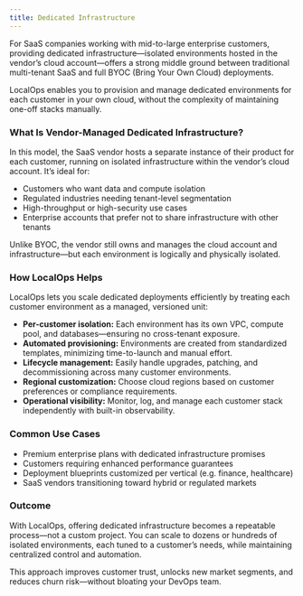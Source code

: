 ```yaml
---
title: Dedicated Infrastructure
---
```


For SaaS companies working with mid-to-large enterprise customers, providing dedicated infrastructure—isolated environments hosted in the vendor’s cloud account—offers a strong middle ground between traditional multi-tenant SaaS and full BYOC (Bring Your Own Cloud) deployments.

LocalOps enables you to provision and manage dedicated environments for each customer in your own cloud, without the complexity of maintaining one-off stacks manually.

### What Is Vendor-Managed Dedicated Infrastructure?

In this model, the SaaS vendor hosts a separate instance of their product for each customer, running on isolated infrastructure within the vendor’s cloud account. It’s ideal for:
- Customers who want data and compute isolation
- Regulated industries needing tenant-level segmentation
- High-throughput or high-security use cases
- Enterprise accounts that prefer not to share infrastructure with other tenants

Unlike BYOC, the vendor still owns and manages the cloud account and infrastructure—but each environment is logically and physically isolated.

### How LocalOps Helps

LocalOps lets you scale dedicated deployments efficiently by treating each customer environment as a managed, versioned unit:
- **Per-customer isolation:** Each environment has its own VPC, compute pool, and databases—ensuring no cross-tenant exposure.
- **Automated provisioning:** Environments are created from standardized templates, minimizing time-to-launch and manual effort.
- **Lifecycle management:** Easily handle upgrades, patching, and decommissioning across many customer environments.
- **Regional customization:** Choose cloud regions based on customer preferences or compliance requirements.
- **Operational visibility:** Monitor, log, and manage each customer stack independently with built-in observability.

### Common Use Cases
- Premium enterprise plans with dedicated infrastructure promises
- Customers requiring enhanced performance guarantees
- Deployment blueprints customized per vertical (e.g. finance, healthcare)
- SaaS vendors transitioning toward hybrid or regulated markets

### Outcome

With LocalOps, offering dedicated infrastructure becomes a repeatable process—not a custom project. You can scale to dozens or hundreds of isolated environments, each tuned to a customer’s needs, while maintaining centralized control and automation.

This approach improves customer trust, unlocks new market segments, and reduces churn risk—without bloating your DevOps team.